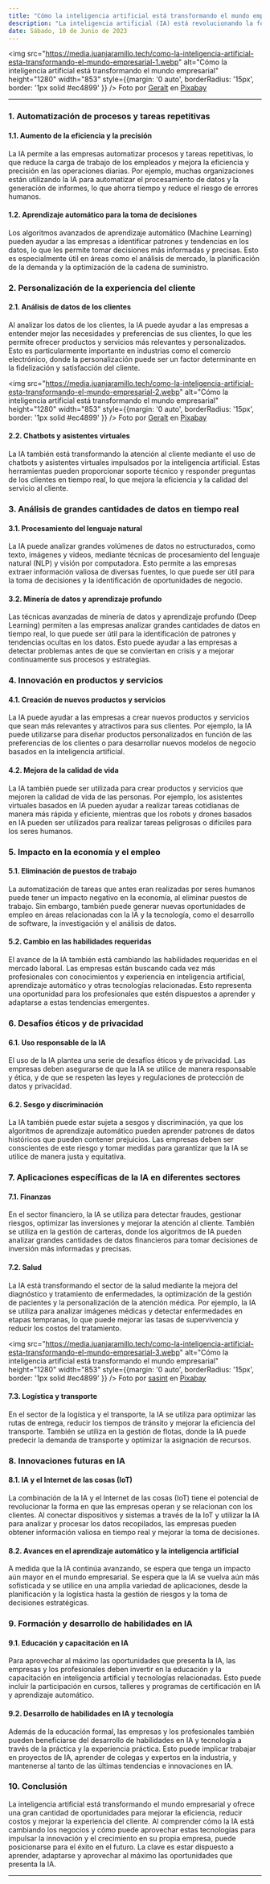 ```yaml
---
title: "Cómo la inteligencia artificial está transformando el mundo empresarial"
description: "La inteligencia artificial (IA) está revolucionando la forma en que las empresas operan y abordan sus desafíos más importantes. Desde el análisis de datos hasta la atención al cliente, las tecnologías de IA están permitiendo a las organizaciones aumentar la eficiencia, reducir costos y mejorar la experiencia del cliente. En este artículo, exploraremos cómo la IA está cambiando el mundo empresarial y cómo puede aprovechar estas tecnologías para impulsar la innovación y el crecimiento en su propia empresa."
date: Sábado, 10 de Junio de 2023
---
```


<img src="https://media.juanjaramillo.tech/como-la-inteligencia-artificial-esta-transformando-el-mundo-empresarial-1.webp" alt="Cómo la inteligencia artificial está transformando el mundo empresarial" height="1280" width="853" style={{margin: '0 auto', borderRadius: '15px', border: '1px solid #ec4899' }} />
Foto por [Geralt](https://pixabay.com/users/geralt-9301/) en [Pixabay](https://pixabay.com/illustrations/artificial-intelligence-brain-think-3382507/)

---

### 1. Automatización de procesos y tareas repetitivas

#### 1.1. Aumento de la eficiencia y la precisión

La IA permite a las empresas automatizar procesos y tareas repetitivas, lo que reduce la carga de trabajo de los empleados y mejora la eficiencia y precisión en las operaciones diarias. Por ejemplo, muchas organizaciones están utilizando la IA para automatizar el procesamiento de datos y la generación de informes, lo que ahorra tiempo y reduce el riesgo de errores humanos.

#### 1.2. Aprendizaje automático para la toma de decisiones

Los algoritmos avanzados de aprendizaje automático (Machine Learning) pueden ayudar a las empresas a identificar patrones y tendencias en los datos, lo que les permite tomar decisiones más informadas y precisas. Esto es especialmente útil en áreas como el análisis de mercado, la planificación de la demanda y la optimización de la cadena de suministro.


### 2. Personalización de la experiencia del cliente

#### 2.1. Análisis de datos de los clientes

Al analizar los datos de los clientes, la IA puede ayudar a las empresas a entender mejor las necesidades y preferencias de sus clientes, lo que les permite ofrecer productos y servicios más relevantes y personalizados. Esto es particularmente importante en industrias como el comercio electrónico, donde la personalización puede ser un factor determinante en la fidelización y satisfacción del cliente.

<img src="https://media.juanjaramillo.tech/como-la-inteligencia-artificial-esta-transformando-el-mundo-empresarial-2.webp" alt="Cómo la inteligencia artificial está transformando el mundo empresarial" height="1280" width="853" style={{margin: '0 auto', borderRadius: '15px', border: '1px solid #ec4899' }} />
Foto por [Geralt](https://pixabay.com/users/geralt-9301/) en [Pixabay](https://pixabay.com/photos/artificial-intelligence-robot-ai-2167835/)


#### 2.2. Chatbots y asistentes virtuales

La IA también está transformando la atención al cliente mediante el uso de chatbots y asistentes virtuales impulsados por la inteligencia artificial. Estas herramientas pueden proporcionar soporte técnico y responder preguntas de los clientes en tiempo real, lo que mejora la eficiencia y la calidad del servicio al cliente.


### 3. Análisis de grandes cantidades de datos en tiempo real

#### 3.1. Procesamiento del lenguaje natural

La IA puede analizar grandes volúmenes de datos no estructurados, como texto, imágenes y videos, mediante técnicas de procesamiento del lenguaje natural (NLP) y visión por computadora. Esto permite a las empresas extraer información valiosa de diversas fuentes, lo que puede ser útil para la toma de decisiones y la identificación de oportunidades de negocio.


#### 3.2. Minería de datos y aprendizaje profundo

Las técnicas avanzadas de minería de datos y aprendizaje profundo (Deep Learning) permiten a las empresas analizar grandes cantidades de datos en tiempo real, lo que puede ser útil para la identificación de patrones y tendencias ocultas en los datos. Esto puede ayudar a las empresas a detectar problemas antes de que se conviertan en crisis y a mejorar continuamente sus procesos y estrategias.


### 4. Innovación en productos y servicios

#### 4.1. Creación de nuevos productos y servicios

La IA puede ayudar a las empresas a crear nuevos productos y servicios que sean más relevantes y atractivos para sus clientes. Por ejemplo, la IA puede utilizarse para diseñar productos personalizados en función de las preferencias de los clientes o para desarrollar nuevos modelos de negocio basados en la inteligencia artificial.


#### 4.2. Mejora de la calidad de vida

La IA también puede ser utilizada para crear productos y servicios que mejoren la calidad de vida de las personas. Por ejemplo, los asistentes virtuales basados en IA pueden ayudar a realizar tareas cotidianas de manera más rápida y eficiente, mientras que los robots y drones basados en IA pueden ser utilizados para realizar tareas peligrosas o difíciles para los seres humanos.


### 5. Impacto en la economía y el empleo

#### 5.1. Eliminación de puestos de trabajo

La automatización de tareas que antes eran realizadas por seres humanos puede tener un impacto negativo en la economía, al eliminar puestos de trabajo. Sin embargo, también puede generar nuevas oportunidades de empleo en áreas relacionadas con la IA y la tecnología, como el desarrollo de software, la investigación y el análisis de datos.


#### 5.2. Cambio en las habilidades requeridas

El avance de la IA también está cambiando las habilidades requeridas en el mercado laboral. Las empresas están buscando cada vez más profesionales con conocimientos y experiencia en inteligencia artificial, aprendizaje automático y otras tecnologías relacionadas. Esto representa una oportunidad para los profesionales que estén dispuestos a aprender y adaptarse a estas tendencias emergentes.


### 6. Desafíos éticos y de privacidad

#### 6.1. Uso responsable de la IA

El uso de la IA plantea una serie de desafíos éticos y de privacidad. Las empresas deben asegurarse de que la IA se utilice de manera responsable y ética, y de que se respeten las leyes y regulaciones de protección de datos y privacidad.


#### 6.2. Sesgo y discriminación

La IA también puede estar sujeta a sesgos y discriminación, ya que los algoritmos de aprendizaje automático pueden aprender patrones de datos históricos que pueden contener prejuicios. Las empresas deben ser conscientes de este riesgo y tomar medidas para garantizar que la IA se utilice de manera justa y equitativa.


### 7. Aplicaciones específicas de la IA en diferentes sectores

#### 7.1. Finanzas

En el sector financiero, la IA se utiliza para detectar fraudes, gestionar riesgos, optimizar las inversiones y mejorar la atención al cliente. También se utiliza en la gestión de carteras, donde los algoritmos de IA pueden analizar grandes cantidades de datos financieros para tomar decisiones de inversión más informadas y precisas.


#### 7.2. Salud

La IA está transformando el sector de la salud mediante la mejora del diagnóstico y tratamiento de enfermedades, la optimización de la gestión de pacientes y la personalización de la atención médica. Por ejemplo, la IA se utiliza para analizar imágenes médicas y detectar enfermedades en etapas tempranas, lo que puede mejorar las tasas de supervivencia y reducir los costos del tratamiento.

<img src="https://media.juanjaramillo.tech/como-la-inteligencia-artificial-esta-transformando-el-mundo-empresarial-3.webp" alt="Cómo la inteligencia artificial está transformando el mundo empresarial" height="1280" width="853" style={{margin: '0 auto', borderRadius: '15px', border: '1px solid #ec4899' }} />
Foto por [sasint](https://pixabay.com/users/sasint-3639875/) en [Pixabay](https://pixabay.com/photos/surgery-hospital-1807541/)


#### 7.3. Logística y transporte

En el sector de la logística y el transporte, la IA se utiliza para optimizar las rutas de entrega, reducir los tiempos de tránsito y mejorar la eficiencia del transporte. También se utiliza en la gestión de flotas, donde la IA puede predecir la demanda de transporte y optimizar la asignación de recursos.


### 8. Innovaciones futuras en IA

#### 8.1. IA y el Internet de las cosas (IoT)

La combinación de la IA y el Internet de las cosas (IoT) tiene el potencial de revolucionar la forma en que las empresas operan y se relacionan con los clientes. Al conectar dispositivos y sistemas a través de la IoT y utilizar la IA para analizar y procesar los datos recopilados, las empresas pueden obtener información valiosa en tiempo real y mejorar la toma de decisiones.


#### 8.2. Avances en el aprendizaje automático y la inteligencia artificial

A medida que la IA continúa avanzando, se espera que tenga un impacto aún mayor en el mundo empresarial. Se espera que la IA se vuelva aún más sofisticada y se utilice en una amplia variedad de aplicaciones, desde la planificación y la logística hasta la gestión de riesgos y la toma de decisiones estratégicas.


### 9. Formación y desarrollo de habilidades en IA

#### 9.1. Educación y capacitación en IA

Para aprovechar al máximo las oportunidades que presenta la IA, las empresas y los profesionales deben invertir en la educación y la capacitación en inteligencia artificial y tecnologías relacionadas. Esto puede incluir la participación en cursos, talleres y programas de certificación en IA y aprendizaje automático.


#### 9.2. Desarrollo de habilidades en IA y tecnología

Además de la educación formal, las empresas y los profesionales también pueden beneficiarse del desarrollo de habilidades en IA y tecnología a través de la práctica y la experiencia práctica. Esto puede implicar trabajar en proyectos de IA, aprender de colegas y expertos en la industria, y mantenerse al tanto de las últimas tendencias e innovaciones en IA.


### 10. Conclusión

La inteligencia artificial está transformando el mundo empresarial y ofrece una gran cantidad de oportunidades para mejorar la eficiencia, reducir costos y mejorar la experiencia del cliente. Al comprender cómo la IA está cambiando los negocios y cómo puede aprovechar estas tecnologías para impulsar la innovación y el crecimiento en su propia empresa, puede posicionarse para el éxito en el futuro. La clave es estar dispuesto a aprender, adaptarse y aprovechar al máximo las oportunidades que presenta la IA.

---
